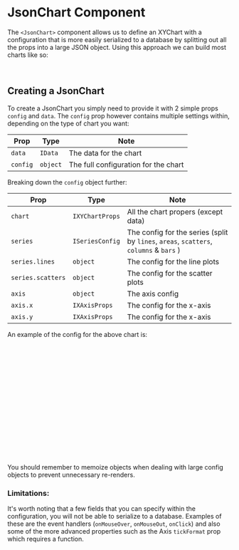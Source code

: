 
<Meta title="Components/JsonChart" />

# JsonChart Component

The `<JsonChart>` component allows us to define an XYChart with a configuration that is more easily serialized to a database by splitting out all the props into a large JSON object. Using this approach we can build most charts like so:

<Canvas of={JsonChartStories.Line} />
<br />

## Creating a JsonChart

To create a JsonChart you simply need to provide it with 2 simple props `config` and `data`. The `config` prop however contains multiple settings within, depending on the type of chart you want:

| Prop     | Type     | Note                                 |
| -------- | -------- | ------------------------------------ |
| `data`   | `IData`  | The data for the chart               |
| `config` | `object` | The full configuration for the chart |

Breaking down the `config` object further:

| Prop              | Type            | Note                                                                                   |
| ----------------- | --------------- | -------------------------------------------------------------------------------------- |
| `chart`           | `IXYChartProps` | All the chart propers (except data)                                                    |
| `series`          | `ISeriesConfig` | The config for the series (split by `lines`, `areas`, `scatters`, `columns` & `bars` ) |
| `series.lines`    | `object`        | The config for the line plots                                                          |
| `series.scatters` | `object`        | The config for the scatter plots                                                       |
| `axis`            | `object`        | The axis config                                                                        |
| `axis.x`          | `IXAxisProps`   | The config for the x-axis                                                              |
| `axis.y`          | `IXAxisProps`   | The config for the x-axis                                                              |

An example of the config for the above chart is:

```javascript
const config = useMemo({
    {
        chart: {
            width: 800,
        },
        axis: {
            x: {
                fields: "Order Date",
            },
        },
        series: {
            lines: {
                ys: ["Total Cost", "Total Profit"],
            },
        },
    },
});
```

You should remember to memoize objects when dealing with large config objects to prevent unnecessary re-renders.

### Limitations:

It's worth noting that a few fields that you can specify within the configuration, you will not be able to serialize to a database. Examples of these are the event handlers (`onMouseOver`, `onMouseOut`, `onClick`) and also some of the more advanced properties such as the Axis `tickFormat` prop which requires a function.
